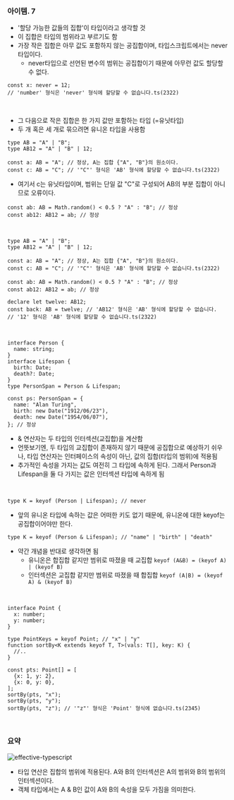 ### 아이템. 7

- '할당 가능한 값들의 집합'이 타입이라고 생각할 것
- 이 집합은 타입의 범위라고 부르기도 함
- 가장 작은 집합은 아무 값도 포함하지 않는 공집합이며, 타입스크립트에서는 never타입이다.
  - never타입으로 선언된 변수의 범위는 공집합이기 때문에 아무런 값도 할당할 수 없다.

```TS
const x: never = 12;
// 'number' 형식은 'never' 형식에 할당할 수 없습니다.ts(2322)
```

<br />

- 그 다음으로 작은 집합은 한 가지 값만 포함하는 타입 (=유닛타입)
- 두 개 혹은 세 개로 묶으려면 유니온 타입을 사용함

```TS
type AB = "A" | "B";
type AB12 = "A" | "B" | 12;

const a: AB = "A"; // 정상, A는 집합 {"A", "B"}의 원소이다.
const c: AB = "C"; // '"C"' 형식은 'AB' 형식에 할당할 수 없습니다.ts(2322)
```

- 여기서 c는 유닛타입이며, 범위는 단일 값 "C"로 구성되어 AB의 부분 집합이 아니므로 오류이다.

```TS
const ab: AB = Math.random() < 0.5 ? "A" : "B"; // 정상
const ab12: AB12 = ab; // 정상
```

<br />

```TS
type AB = "A" | "B";
type AB12 = "A" | "B" | 12;

const a: AB = "A"; // 정상, A는 집합 {"A", "B"}의 원소이다.
const c: AB = "C"; // '"C"' 형식은 'AB' 형식에 할당할 수 없습니다.ts(2322)

const ab: AB = Math.random() < 0.5 ? "A" : "B"; // 정상
const ab12: AB12 = ab; // 정상

declare let twelve: AB12;
const back: AB = twelve; // 'AB12' 형식은 'AB' 형식에 할당할 수 없습니다.
// '12' 형식은 'AB' 형식에 할당할 수 없습니다.ts(2322)
```

<br />

```TS
interface Person {
  name: string;
}
interface Lifespan {
  birth: Date;
  death?: Date;
}
type PersonSpan = Person & Lifespan;

const ps: PersonSpan = {
  name: "Alan Turing",
  birth: new Date("1912/06/23"),
  death: new Date("1954/06/07"),
}; // 정상
```

- & 연산자는 두 타입의 인터섹션(교집합)을 계산함
- 언뜻보기엔, 두 타입의 교집합이 존재하지 않기 때문에 공집합으로 예상하기 쉬우나, 타입 연산자는 인터페이스의 속성이 아닌, 값의 집합(타입의 범위)에 적용됨
- 추가적인 속성을 가지는 값도 여전히 그 타입에 속하게 된다. 그래서 Person과 Lifespan을 둘 다 가지는 값은 인터섹션 타입에 속하게 됨

<br />

```TS
type K = keyof (Person | Lifespan); // never
```

- 앞의 유니온 타입에 속하는 값은 어떠한 키도 없기 때문에, 유니온에 대한 keyof는 공집합이어야만 한다.

```TS
type K = keyof (Person & Lifespan); // "name" | "birth" | "death"
```

- 약간 개념을 반대로 생각하면 됨
  - 유니온은 합집합 같지만 범위로 따졌을 때 교집합
    `keyof (A&B) = (keyof A) | (keyof B)`
  - 인터섹션은 교집합 같지만 범위로 따졌을 때 합집합
    `keyof (A|B) = (keyof A) & (keyof B)`

<br />

```TS
interface Point {
  x: number;
  y: number;
}

type PointKeys = keyof Point; // "x" | "y"
function sortBy<K extends keyof T, T>(vals: T[], key: K) {
  //..
}

const pts: Point[] = [
  {x: 1, y: 2},
  {x: 0, y: 0},
];
sortBy(pts, "x");
sortBy(pts, "y");
sortBy(pts, "z"); // '"z"' 형식은 'Point' 형식에 없습니다.ts(2345)
```

<br />

### 요약

![effective-typescript](./images/effective-typescript-item7.jpeg)

- 타입 연산은 집합의 범위에 적용된다. A와 B의 인터섹션은 A의 범위와 B의 범위의 인터섹션이다.
- 객체 타입에서는 A & B인 값이 A와 B의 속성을 모두 가짐을 의미한다.
